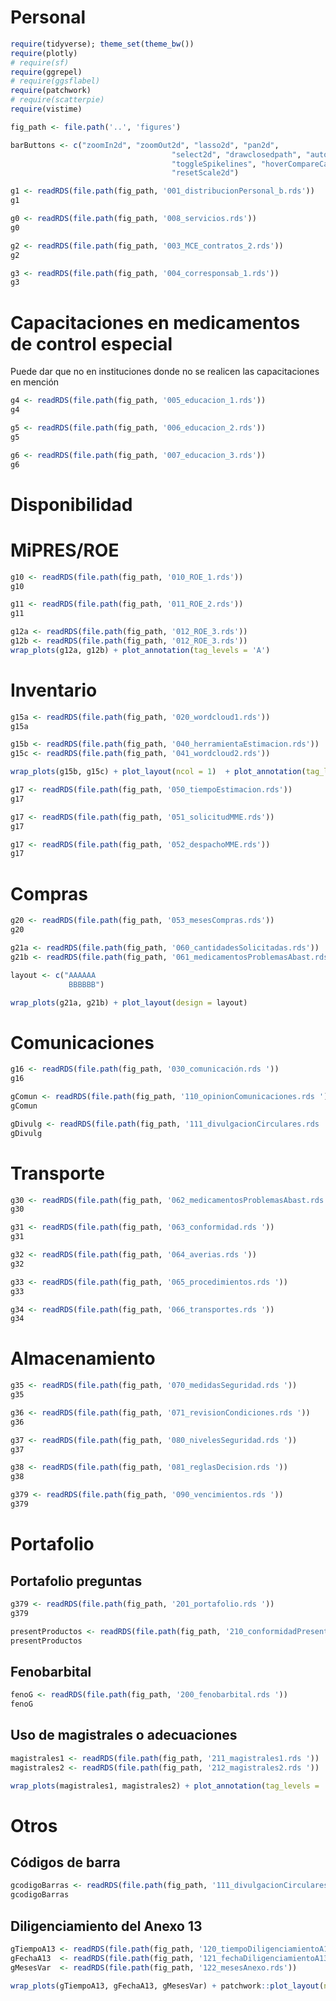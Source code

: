 # Personal

```r
require(tidyverse); theme_set(theme_bw())
require(plotly)
# require(sf)
require(ggrepel)
# require(ggsflabel)
require(patchwork)
# require(scatterpie)
require(vistime)

fig_path <- file.path('..', 'figures')

barButtons <- c("zoomIn2d", "zoomOut2d", "lasso2d", "pan2d", 
                                    "select2d", "drawclosedpath", "autoScale2d", "zoom2", 
                                    "toggleSpikelines", "hoverCompareCartesian", "hoverClosestCartesian", 
                                    "resetScale2d")
```

\maxdeadcycles=1000

```r
g1 <- readRDS(file.path(fig_path, '001_distribucionPersonal_b.rds'))
g1
```

```r
g0 <- readRDS(file.path(fig_path, '008_servicios.rds'))
g0
```

```r
g2 <- readRDS(file.path(fig_path, '003_MCE_contratos_2.rds'))
g2
```

```r
g3 <- readRDS(file.path(fig_path, '004_corresponsab_1.rds'))
g3
```
# Capacitaciones en medicamentos de control especial

Puede dar que no en instituciones donde no se realicen las capacitaciones en mención 

```r
g4 <- readRDS(file.path(fig_path, '005_educacion_1.rds'))
g4
```

```r
g5 <- readRDS(file.path(fig_path, '006_educacion_2.rds'))
g5
```

```r
g6 <- readRDS(file.path(fig_path, '007_educacion_3.rds'))
g6
```


# Disponibilidad

# MiPRES/ROE

```r
g10 <- readRDS(file.path(fig_path, '010_ROE_1.rds'))
g10
```

```r
g11 <- readRDS(file.path(fig_path, '011_ROE_2.rds'))
g11
```

```r
g12a <- readRDS(file.path(fig_path, '012_ROE_3.rds'))
g12b <- readRDS(file.path(fig_path, '012_ROE_3.rds'))
wrap_plots(g12a, g12b) + plot_annotation(tag_levels = 'A')
```


# Inventario
```r
g15a <- readRDS(file.path(fig_path, '020_wordcloud1.rds'))
g15a
```

```r
g15b <- readRDS(file.path(fig_path, '040_herramientaEstimacion.rds'))
g15c <- readRDS(file.path(fig_path, '041_wordcloud2.rds'))

wrap_plots(g15b, g15c) + plot_layout(ncol = 1)  + plot_annotation(tag_levels = 'A')
```



```r
g17 <- readRDS(file.path(fig_path, '050_tiempoEstimacion.rds'))
g17
```

```r
g17 <- readRDS(file.path(fig_path, '051_solicitudMME.rds'))
g17
```

```r
g17 <- readRDS(file.path(fig_path, '052_despachoMME.rds'))
g17
```



# Compras
```r
g20 <- readRDS(file.path(fig_path, '053_mesesCompras.rds'))
g20
```


```r
g21a <- readRDS(file.path(fig_path, '060_cantidadesSolicitadas.rds'))
g21b <- readRDS(file.path(fig_path, '061_medicamentosProblemasAbast.rds'))

layout <- c("AAAAAA
             BBBBBB")

wrap_plots(g21a, g21b) + plot_layout(design = layout)

```

# Comunicaciones

```r
g16 <- readRDS(file.path(fig_path, '030_comunicación.rds '))
g16
```
```r
gComun <- readRDS(file.path(fig_path, '110_opinionComunicaciones.rds '))
gComun
```
```r
gDivulg <- readRDS(file.path(fig_path, '111_divulgacionCirculares.rds '))
gDivulg
```

# Transporte 

```r
g30 <- readRDS(file.path(fig_path, '062_medicamentosProblemasAbast.rds '))
g30
```
```r
g31 <- readRDS(file.path(fig_path, '063_conformidad.rds '))
g31
```
```r
g32 <- readRDS(file.path(fig_path, '064_averias.rds '))
g32
```
<!-- ## Presencia de averías en los productos recibidos -->

<!-- ```{r averiasProductos, echo=FALSE, fig.cap='Presencia de averías en productos (MME) desde el FNE.', fig.width=6, fig.height=3, fig.topcaption=TRUE, out.width="100%", fig.align='center'} -->
<!-- gcodigoBarras <- readRDS(file.path(fig_path, '140_averias.rds ')) -->
<!-- gcodigoBarras -->
<!-- ``` -->


```r
g33 <- readRDS(file.path(fig_path, '065_procedimientos.rds '))
g33
```

```r
g34 <- readRDS(file.path(fig_path, '066_transportes.rds '))
g34
```

# Almacenamiento

```r
g35 <- readRDS(file.path(fig_path, '070_medidasSeguridad.rds '))
g35
```

```r
g36 <- readRDS(file.path(fig_path, '071_revisionCondiciones.rds '))
g36
```

```r
g37 <- readRDS(file.path(fig_path, '080_nivelesSeguridad.rds '))
g37
```

```r
g38 <- readRDS(file.path(fig_path, '081_reglasDecision.rds '))
g38
```

```r
g379 <- readRDS(file.path(fig_path, '090_vencimientos.rds '))
g379
```

# Portafolio

## Portafolio preguntas
```r
g379 <- readRDS(file.path(fig_path, '201_portafolio.rds '))
g379
```
```r
presentProductos <- readRDS(file.path(fig_path, '210_conformidadPresentaciones.rds '))
presentProductos
```
## Fenobarbital
```r
fenoG <- readRDS(file.path(fig_path, '200_fenobarbital.rds '))
fenoG
```
## Uso de magistrales o adecuaciones

```r
magistrales1 <- readRDS(file.path(fig_path, '211_magistrales1.rds '))
magistrales2 <- readRDS(file.path(fig_path, '212_magistrales2.rds '))

wrap_plots(magistrales1, magistrales2) + plot_annotation(tag_levels = 'A')
```


# Otros

## Códigos de barra

```r
gcodigoBarras <- readRDS(file.path(fig_path, '111_divulgacionCirculares.rds '))
gcodigoBarras
```

## Diligenciamiento del Anexo 13
```r
gTiempoA13 <- readRDS(file.path(fig_path, '120_tiempoDiligenciamientoA13.rds'))
gFechaA13  <- readRDS(file.path(fig_path, '121_fechaDiligenciamientoA13.rds'))
gMesesVar  <- readRDS(file.path(fig_path, '122_mesesAnexo.rds'))

wrap_plots(gTiempoA13, gFechaA13, gMesesVar) + patchwork::plot_layout(ncol = 1) + patchwork::plot_annotation(tag_levels = 'A')
```







